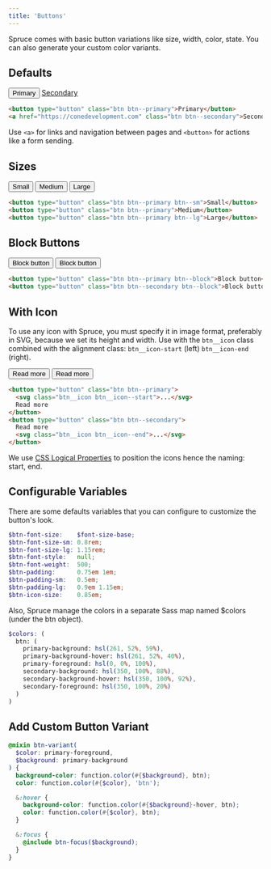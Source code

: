 ```yaml
---
title: 'Buttons'
---
```


<p className="lead">Spruce comes with basic button variations like size, width, color, state. You can also generate your custom color variants.</p>

## Defaults

<Preview>
  <div class="button-grid">
    <button type="button" class="btn btn--primary">Primary</button>
    <a href="https://conedevelopment.com" class="btn btn--secondary">Secondary</a>
  </div>
</Preview>

```html
<button type="button" class="btn btn--primary">Primary</button>
<a href="https://conedevelopment.com" class="btn btn--secondary">Secondary</a>
```

<Notification type="correct">Use <code>&lt;a&gt;</code> for links and navigation between pages and <code>&lt;button&gt;</code> for actions like a form sending.</Notification>

## Sizes

<Preview>
  <div class="button-grid">
    <button type="button" class="btn btn--primary btn--sm">Small</button>
    <button type="button" class="btn btn--primary">Medium</button>
    <button type="button" class="btn btn--primary btn--lg">Large</button>
  </div>
</Preview>

```html
<button type="button" class="btn btn--primary btn--sm">Small</button>
<button type="button" class="btn btn--primary">Medium</button>
<button type="button" class="btn btn--primary btn--lg">Large</button>
```

## Block Buttons

<Preview>
  <div class="button-grid button-grid--stacked">
    <button type="button" class="btn btn--primary btn--block">Block button</button>
    <button type="button" class="btn btn--secondary btn--block">Block button</button>
  </div>
</Preview>

```html
<button type="button" class="btn btn--primary btn--block">Block button</button>
<button type="button" class="btn btn--secondary btn--block">Block button</button>
```

## With Icon

To use any icon with Spruce, you must specify it in image format, preferably in SVG, because we set its height and width. Use with the ```btn__icon``` class combined with the alignment class: ```btn__icon-start``` (left) ```btn__icon-end``` (right).

<Preview>
  <div class="button-grid button-grid--stacked">
    <button type="button" class="btn btn--primary">
      <Icon type="arrow-right" className="btn__icon btn__icon--start" />
      Read more
    </button>
    <button type="button" class="btn btn--secondary">
      Read more
      <Icon type="arrow-right" className="btn__icon btn__icon--end" />
    </button>
  </div>
</Preview>

```html
<button type="button" class="btn btn--primary">
  <svg class="btn__icon btn__icon--start">...</svg>
  Read more
</button>
<button type="button" class="btn btn--secondary">
  Read more
  <svg class="btn__icon btn__icon--end">...</svg>
</button>
```

<Notification type="info">We use <a href="https://developer.mozilla.org/en-US/docs/Web/CSS/CSS_Logical_Properties">CSS Logical Properties</a> to position the icons hence the naming: start, end.</Notification>

## Configurable Variables

There are some defaults variables that you can configure to customize the button's look.

```scss
$btn-font-size:    $font-size-base;
$btn-font-size-sm: 0.8rem;
$btn-font-size-lg: 1.15rem;
$btn-font-style:   null;
$btn-font-weight:  500;
$btn-padding:      0.75em 1em;
$btn-padding-sm:   0.5em;
$btn-padding-lg:   0.9em 1.15em;
$btn-icon-size:    0.85em;
```

Also, Spruce manage the colors in a separate Sass map named $colors (under the btn object).

```scss
$colors: (
  btn: (
    primary-background: hsl(261, 52%, 59%),
    primary-background-hover: hsl(261, 52%, 40%),
    primary-foreground: hsl(0, 0%, 100%),
    secondary-background: hsl(350, 100%, 88%),
    secondary-background-hover: hsl(350, 100%, 92%),
    secondary-foreground: hsl(350, 100%, 20%)
  )
)
```

## Add Custom Button Variant

```scss
@mixin btn-variant(
  $color: primary-foreground,
  $background: primary-background
) {
  background-color: function.color(#{$background}, btn);
  color: function.color(#{$color}, 'btn');

  &:hover {
    background-color: function.color(#{$background}-hover, btn);
    color: function.color(#{$color}, btn);
  }

  &:focus {
    @include btn-focus($background);
  }
}
```